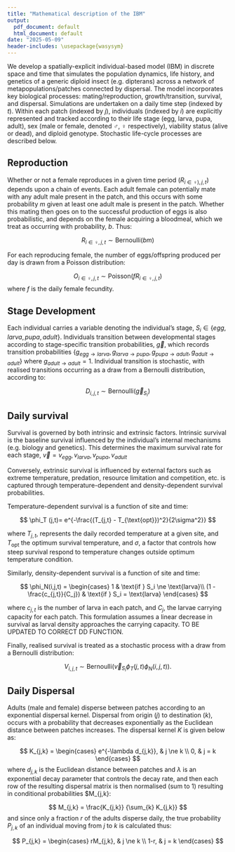 ```yaml
---
title: "Mathematical description of the IBM"
output:
  pdf_document: default
  html_document: default
date: "2025-05-09"
header-includes: \usepackage{wasysym}
---
```


We develop a spatially-explicit individual-based model (IBM) in discrete space and time that simulates the population dynamics, life history, and genetics of a generic diploid insect (e.g. dipterans) across a network of metapopulations/patches connected by dispersal. The model incorporates key biological processes: mating/reproduction, growth/transition, survival, and dispersal. Simulations are undertaken on a daily time step (indexed by $t$). Within each patch (indexed by $j$), individuals (indexed by $i$) are explicitly represented and tracked according to their life stage (egg, larva, pupa, adult), sex (male or female, denoted $\male$, $\female$ respectively), viability status (alive or dead), and diploid genotype. Stochastic life-cycle processes are described below.

## Reproduction

Whether or not a female reproduces in a given time period ($R_{i \in \female), j, t}$) depends upon a chain of events.  Each adult female can potentially mate with any adult male present in the patch, and this occurs with some probability $m$ given at least one adult male is present in the patch.  Whether this mating then goes on to the successful production of eggs is also probabilistic, and depends on the female acquiring a bloodmeal, which we treat as occurring with probability, $b$.  Thus:

$$
R_{i \in \female,j,t} \sim \text{Bernoulli}(bm)
$$


For each reproducing female, the number of eggs/offspring produced per day is drawn from a Poisson distribution: 

$$
O_{i \in \female, j, t} \sim \text{Poisson}(f R_{i \in \female,j,t})
$$
where $f$ is the daily female fecundity.


## Stage Development

Each individual carries a variable denoting the individual's stage, $S_i \in \{egg, larva, pupa, adult\}$. Individuals transition between developmental stages according to stage-specific transition probabilities, $\vec{g}$, which records transition probabilities $\{g_{egg \rightarrow larva}, g_{larva \rightarrow pupa}, g_{pupa \rightarrow adult}, g_{adult \rightarrow adult}\}$ where $g_{adult \rightarrow adult} = 1$. Individual transition is stochastic, with realised transitions occurring as a draw from a Bernoulli distribution, according to:  

$$
D_{i,j,t} \sim\text{Bernoulli}(\vec{g}_{S_i})
$$

## Daily survival

Survival is governed by both intrinsic and extrinsic factors. Intrinsic survival is the baseline survival influenced by the individual's internal mechanisms (e.g. biology and genetics). This determines the maximum survival rate for each stage, $\vec{v} = {v_{egg}, v_{larva}, v_{pupa}, v_{adult}}$

Conversely, extrinsic survival is influenced by external factors such as extreme temperature, predation, resource limitation and competition, etc. is captured through temperature-dependent and density-dependent survival probabilities.  

Temperature-dependent survival is a function of site and time:

$$
\phi_T (j,t)= e^{-\frac{(T_{j,t} - T_{\text{opt}})^2}{2\sigma^2}}
$$

where $T_{j,t}$, represents the daily recorded temperature at a given site, and $T_{\text{opt}}$ the optimum survival temperature, and $\sigma$, a factor that controls how steep survival respond to temperature changes outside optimum temperature condition. 

Similarly, density-dependent survival is a function of site and time: 

$$
  \phi_N(i,j,t) =
    \begin{cases}
      1 & \text{if } S_i \ne \text{larva}\\
      (1 - \frac{c_{j,t}}{C_j}) & \text{if } S_i = \text{larva}
    \end{cases}       
$$

where $c_{j,t}$ is the number of larva in each patch, and $C_j$, the larvae carrying capacity for each patch. This formulation assumes a linear decrease in survival as larval density approaches the carrying capacity. TO BE UPDATED TO CORRECT DD FUNCTION.

Finally, realised survival is treated as a stochastic process with a draw from a Bernoulli distribution:

$$
V_{i,j,t} \sim\text{Bernoulli} (\vec{v}_{S_i}\phi_T (j,t)\phi_N(i,j,t)).
$$


## Daily Dispersal 

Adults (male and female) disperse between patches according to an exponential dispersal kernel. Dispersal from origin ($j$) to destination ($k$), occurs with a probability that decreases exponentially as the Euclidean distance between patches increases. The dispersal kernel $K$ is given below as: 

$$
K_{j,k} = 
\begin{cases}
e^{-\lambda d_{j,k}}, & j \ne k \\
0, & j = k
\end{cases}
$$
where $d_{j,k}$ is the Euclidean distance between patches and $\lambda$ is an exponential decay parameter that controls the decay rate, and then each row of the resulting dispersal matrix is then normalised (sum to 1) resulting in conditional probabilities $M_{j,k}: 

$$
M_{j,k} = \frac{K_{j,k}} {\sum_{k} K_{j,k}}
$$
and since only a fraction $r$ of the adults disperse daily, the true probability $P_{j,k}$ of an individual moving from $j$ to $k$ is calculated thus:

$$
P_{j,k} =
\begin{cases}
rM_{j,k}, & j \ne k \\
1-r, & j = k 
\end{cases}
$$



